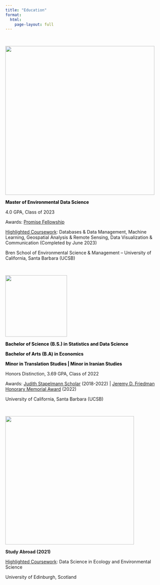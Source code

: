 ```yaml
---
title: "Education"
format:
  html:
    page-layout: full
---
```


<br>

![](images/logo-bren.svg){fig-align="left" width="465"}

::: {.thick style="font-weight: bold; color: black;"}
**Master of Environmental Data Science**
:::

4.0 GPA, Class of 2023

Awards: <a href="https://www.news.ucsb.edu/2022/020650/lot-promise" target="_blank"> Promise Fellowship</a>

<a href="https://bren.ucsb.edu/masters-programs/master-environmental-data-science/academics-meds/meds-courses
" target="_blank"> Highlighted Coursework</a>: Databases & Data Management, Machine Learning, Geospatial Analysis & Remote Sensing, Data Visualization & Communication (Completed by June 2023)

Bren School of Environmental Science & Management -- University of California, Santa Barbara (UCSB)

<br>

![](images/ucsb_logo.webp){fig-align="left" width="192"}

::: {.thick style="font-weight: bold; color: black;"}
**Bachelor of Science (B.S.) in Statistics and Data Science**

**Bachelor of Arts (B.A) in Economics**

**Minor in Translation Studies** \| **Minor in Iranian Studies**
:::

Honors Distinction, 3.69 GPA, Class of 2022

Awards: <a href="https://promisescholars.sa.ucsb.edu/about" target="_blank"> Judith Stapelmann Scholar</a> (2018-2022) \| <a href="https://www.news.ucsb.edu/2022/020651/going-out-top" target="_blank"> Jeremy D. Friedman Honorary Memorial Award</a> (2022)

University of California, Santa Barbara (UCSB)

<br>

![](images/edinburgh_logo.png){fig-align="left" width="401"}

::: {.thick style="font-weight: bold;"}
Study Abroad (2021)
:::

<a href="https://ourcodingclub.github.io/course.html"> Highlighted Coursework</a>: Data Science in Ecology and Environmental Science

University of Edinburgh, Scotland
